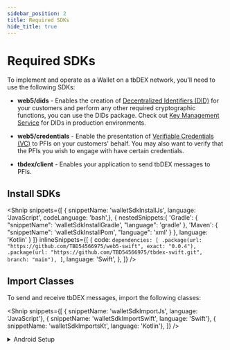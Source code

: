 ```yaml
---
sidebar_position: 2
title: Required SDKs
hide_title: true
---
```


<LanguageSwitcher languages="JavaScript, Kotlin, Swift" />

# Required SDKs

To implement and operate as a Wallet on a tbDEX network, you’ll need to use the following SDKs:


* **web5/dids** - Enables the creation of [Decentralized Identifiers (DID)](/docs/web5/learn/decentralized-identifiers) for your customers and perform any other required cryptographic functions, you can use the DIDs package. Check out [Key Management Service](/docs/web5/build/decentralized-identifiers/key-management) for DIDs in production environments.

* **web5/credentials** - Enable the presentation of [Verifiable Credentials (VC)](/docs/web5/learn/verifiable-credentials) to PFIs on your customers' behalf. You may also want to verify that the PFIs you wish to engage with have certain credentials.

* **tbdex/client** - Enables your application to send tbDEX messages to PFIs.

## Install SDKs

<Shnip 
  snippets={[
    { snippetName: 'walletSdkInstallJs', language: 'JavaScript', codeLanguage: 'bash',},
    { 
      nestedSnippets:{
          'Gradle': {
            "snippetName": 'walletSdkInstallGradle',
            "language": 'gradle'
          },
          'Maven': {
            "snippetName": 'walletSdkInstallPom',
            "language": 'xml'
          }
        },
        language: 'Kotlin'
    }
  ]}
  inlineSnippets={[
    {
      code: `dependencies: [
    .package(url: "https://github.com/TBD54566975/web5-swift", exact: "0.0.4"),
    .package(url: "https://github.com/TBD54566975/tbdex-swift.git", branch: "main"),
]`,
      language: 'Swift',
    },
  ]}
/>

## Import Classes

To send and receive tbDEX messages, import the following classes:

<Shnip snippets={[
    { snippetName: 'walletSdkImportJs', language: 'JavaScript'},
    { snippetName: 'walletSdkImportSwift', language: 'Swift'},
    { snippetName: 'walletSdkImportsKt', language: 'Kotlin'},
  ]}
  />

<details>
<summary>Android Setup</summary>

In order to have a smooth Android development experience, we've found the following to be helpful. Firstly, be sure to exclude `META-INF/DEPENDENCIES` as follows in your `build.gradle.kts` file:

```kotlin
android {
    packagingOptions {
        exclude("META-INF/DEPENDENCIES")
    }
}
```

Additionally, you'll want to modify your `dependencies` object to look like the following:

```kotlin

dependencies {
  
  implementation("xyz.block:tbdex-httpclient:0.11.0-beta") {
      exclude(group = "com.google.protobuf", module = "protobuf-java")
      exclude(group = "org.bouncycastle", module = "bcprov-jdk18on")
      exclude(group = "com.github.stephenc.jcip", module = "jcip-annotations")
      exclude(group = "com.google.crypto.tink", module="tink")
  }

  implementation("xyz.block:tbdex-protocol:0.11.0-beta") {
      exclude(group = "com.google.protobuf", module = "protobuf-java")
      exclude(group = "org.bouncycastle", module = "bcprov-jdk18on")
      exclude(group = "com.github.stephenc.jcip", module = "jcip-annotations")
      exclude(group = "com.google.crypto.tink", module="tink")
  
  }

}
```

Specifically, note the exclusion of a number of dependencies so that your app uses the versions of these libraries that are shipped with Android.
</details>